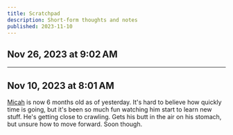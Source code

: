 ```yaml
---
title: Scratchpad
description: Short-form thoughts and notes
published: 2023-11-10
---
```


## Nov 26, 2023 at 9:02 AM



---

## Nov 10, 2023 at 8:01 AM

[Micah](/micah-lee-carpenter) is now 6 months old as of yesterday. It's hard to believe how quickly time is going, but it's been so much fun watching him start to learn new stuff. He's getting close to crawling. Gets his butt in the air on his stomach, but unsure how to move forward. Soon though.